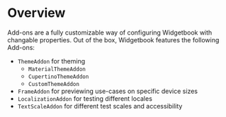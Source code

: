# Overview

Add-ons are a fully customizable way of configuring Widgetbook with changable properties. 
Out of the box, Widgetbook features the following Add-ons:
- `ThemeAddon` for theming
    - `MaterialThemeAddon`
    - `CupertinoThemeAddon`
    - `CustomThemeAddon`
- `FrameAddon` for previewing use-cases on specific device sizes
- `LocalizationAddon` for testing different locales
- `TextScaleAddon` for different test scales and accessibility